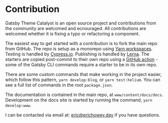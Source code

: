 <Seo
  title="Contribution"
  description="Gatsby Theme Catalyst is an open source project and contributions from the community are welcomed and encouraged! Feel free to submit issues and PRs on GitHub. Gatsby Theme Catalyst is an opinionated set of integrated themes and starters to accelerate your next Gatsby project."
/>

# Contribution

Gatsby Theme Catalyst is an open source project and contributions from the community are welcomed and ecnouraged. All contributions are welcomed whether it is fixing a typo or refactoring a component.

The easiest way to get started with a contribution is to fork the main repo from GitHub. The repo is setup as a monorepo using [Yarn workspaces](https://www.gatsbyjs.com/blog/2019-05-22-setting-up-yarn-workspaces-for-theme-development/). Testing is handled by [Cypress.io](https://www.cypress.io/). Publishing is handled by [Lerna](https://github.com/lerna/lerna). The starters are copied post-commit to their own repo using a [GitHub action](https://johno.com/publishing-gatsby-starters-from-monorepo/) - some of the Gatsby CLI commands require a starter to be in its own repo.

There are some custom commands that make working in the project easier, which follow this pattern, `yarn develop:blog`, or `yarn test:helium`. You can see a full list of commands in the root `package.json`.

The documentation is contained in the main repo, at `www/content/docs/docs`. Development on the docs site is started by running the command, `yarn develop:www`.

I can be contacted via email at: [eric@erichowey.dev](mailto:eric@erichowey.dev) if you have questions.
